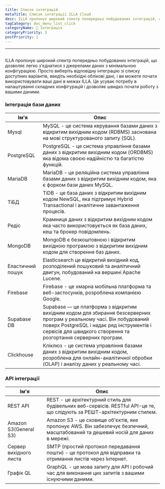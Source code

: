 ```yaml
---
title: Список інтеграцій
metaTitle: Список інтеграції ILLA Cloud
desc: ILLA пропонує широкий спектр попередньо побудованих інтеграцій, що дозволяє легко з'єднуватися з джерелами даних з мінімальною конфігурацією
tagCategory: doc_menu_list_click
categoryName: 🔨 Інтеграція
categoryPriority: 3
postPriority: 1
---
```


* * *

## <Heading hidden>Список інтеграцій</Heading>

ILLA пропонує широкий спектр попередньо побудованих інтеграцій, що дозволяє легко з'єднатися з джерелами даних з мінімальною конфігурацією. Просто виберіть відповідну інтеграцію зі списку доступних варіантів, введіть необхідні облікові дані, і ви можете почати використовувати ваші дані в межах ILLA. Це усуває потребу в налаштуванні складних конфігурацій і дозволяє швидко почати роботу з вашими даними.

### Інтеграція бази даних

| Ім'я             | Опис                                                                                                                                                                                                                                  |
| ---------------- | ------------------------------------------------------------------------------------------------------------------------------------------------------------------------------------------------------------------------------------- |
| Mysql            | MySQL - це система керування базами даних з відкритим вихідним кодом (RDBMS) заснована на мові структурованого запиту (SQL).                                                                                                          |
| PostgreSQL       | PostgreSQL - це система управління базами даних з відкритим вихідним кодом (ORDBMS) яка відома своєю надійністю та багатістю функцій.                                                                                                 |
| MariaDB          | MariaDB - це реляційна система управління базами даних з відкритим вихідним кодом, яка є форком бази даних MySQL.                                                                                                                     |
| ТіБД             | TiDB - це база даних з відкритим вихідним кодом NewSQL, яка підтримує Hybrid Transactional і аналітичне завантаження процесів.                                                                                                        |
| Редіс            | Крамниця даних з відкритим вихідним кодом яка часто використовується як база даних, кеш та брокер повідомлень.                                                                                                                        |
| MongoDB          | MongoDB є безкоштовною і відкритим вихідною програмою з відкритим вихідним кодом для створення баз даних.                                                                                                                             |
| Еластичний пошук | Elasticsearch це відкритий вихідний код, розподілений пошуковий та аналітичний двигун, побудований на вершині Apache Lucene.                                                                                                          |
| Firebase         | Firebase - це хмарна мобільна платформа та веб-застосунків, розроблена компанією Google.                                                                                                                                              |
| Supabase DB      | Supabase — це платформа з відкритим вихідним кодом для збирання безсерверних програм у реальному часі. Він побудований поверх PostgreSQL і надає ряд інструментів і сервісів для швидкого створення та розгортання серверних програм. |
| Clickhouse       | Кліклюз - це система управління базами даних з відкритим вихідним кодом, розроблена для онлайн-аналітичної обробки (OLAP) і аналізу даних у реальному часі.                                                                           |

### API інтеграції

| Ім'я                   | Опис                                                                                                                            |
| ---------------------- | ------------------------------------------------------------------------------------------------------------------------------- |
| REST API               | REST - це архітектурний стиль для будівельних веб-сервісів. RESTful API-це те, що слідують за РЕШТ-архітектурним стилем.        |
| Amazon S3(General S3)  | Amazon S3 - це сховище об'єктів, яке пропонує AWS. Він забезпечує безпечний, масштабований та дешевий носій для даних в мережі. |
| Сервер вихідного листа | SMTP (простий протокол передавання пошти) - це протокол для відправки та отримання листів через Інтернет.                       |
| Графік QL              | GraphQL - це мова запиту для API і робочий час для виконання цих запитів з вашими існуючими даними.                             |
